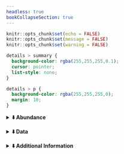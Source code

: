 ```yaml
---
headless: true
bookCollapseSection: true
---
```


```r

knitr::opts_chunk$set(echo = FALSE)
knitr::opts_chunk$set(message = FALSE)
knitr::opts_chunk$set(warning = FALSE)

```

```css

details > summary {
  background-color: rgba(255,255,255,0.1);
  cursor: pointer;
  list-style: none;
}

details > p {
  background-color: rgba(255,255,255,0);
  margin: 10;
}

```

<p>
<details>
  <summary>**⬇️ Abundance**</summary>
  - <details>
    <summary>**⬇️ Table of Contents **</summary>
  - [Summary](/docs/thesis/abstract)
  - [Introduction](/docs/thesis/introduction)
  - [Literature Review](/docs/thesis/literature-review)
  - [Methodology](/docs/thesis/methodology)
  - [Findings](/docs/thesis/findings)
  - [Changing Perspectives](/docs/thesis/changing-perspectives)
  - [Concluding Thoughts](/docs/thesis/concluding-thoughts)
  </details>
- [Downloadable PDF](/docs/thesis)
</details> </p>
<p>
<details>
  <summary>**⬇️ Data**</summary>
- [Interviews](/docs/data/interviews)
- [Datasets](/docs/data/datasets)
</details> </p>
<p>
<details>
  <summary>**⬇️ Additional Information**</summary>
- [About](/docs/additional/about)
- [Attributions](/docs/additional/attributions)
</details> </p>
